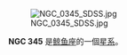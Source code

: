 {{NGCInfoBox|NGCID=NGC 345|發現者=阿爾伯特·馬爾夫|發現日期=1864年9月27日|其他編號=MCG -1-3-64|曆元=J2000.0|赤經=1分22秒|赤緯=-6°53'3"|星座=鲸鱼座|星體=星系|星等=13.9|表面亮度=13.7|藍等=14.8}}


[[File:NGC_0345_SDSS.jpg|thumb]]


'''NGC 345''' 是[[鲸鱼座|鲸鱼座]]的一個[[星系|星系]]。

{{NGCReference|345}}
{{Catalogs|NGC=345}}

{{Galaxy-stub}}